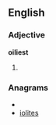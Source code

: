 ==English==

===Adjective===
'''oiliest'''

# {{superlative of|[[oily]]}}

===Anagrams===
* {{alphagram|eiilost}}
* [[iolites#English|iolites]]
